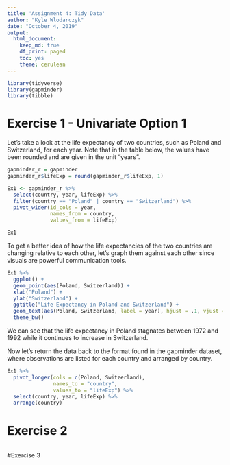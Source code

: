 ```yaml
---
title: 'Assignment 4: Tidy Data'
author: "Kyle Wlodarczyk"
date: "October 4, 2019"
output: 
  html_document:
    keep_md: true
    df_print: paged
    toc: yes
    theme: cerulean
---
```


```r
library(tidyverse)
library(gapminder)
library(tibble)
```

# Exercise 1 - Univariate Option 1

Let's take a look at the life expectancy of two countries, such as Poland and Switzerland, for each year. Note that in the table below, the values have been rounded and are given in the unit "years".

```r
gapminder_r = gapminder
gapminder_r$lifeExp = round(gapminder_r$lifeExp, 1)

Ex1 <- gapminder_r %>%
  select(country, year, lifeExp) %>%
  filter(country == "Poland" | country == "Switzerland") %>%
  pivot_wider(id_cols = year,
              names_from = country,
              values_from = lifeExp)

Ex1
```

To get a better idea of how the life expectancies of the two countries are changing relative to each other, let's graph them against each other since visuals are powerful communication tools.

```r
Ex1 %>%
  ggplot() +
  geom_point(aes(Poland, Switzerland)) +
  xlab("Poland") +
  ylab("Switzerland") +
  ggtitle("Life Expectancy in Poland and Switzerland") +
  geom_text(aes(Poland, Switzerland, label = year), hjust = .1, vjust = -.3) +
  theme_bw()
```

We can see that the life expectancy in Poland stagnates between 1972 and 1992 while it continues to increase in Switzerland.

Now let's return the data back to the format found in the gapminder dataset, where observations are listed for each country and arranged by country.

```r
Ex1 %>%
  pivot_longer(cols = c(Poland, Switzerland),
               names_to = "country",
               values_to = "lifeExp") %>%
  select(country, year, lifeExp) %>%
  arrange(country)
```


# Exercise 2

```r

```

#Exercise 3

```r

```


